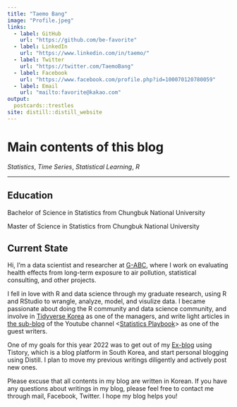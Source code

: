 ```yaml
---
title: "Taemo Bang"
image: "Profile.jpeg"
links:
  - label: GitHub
    url: "https://github.com/be-favorite"
  - label: LinkedIn
    url: "https://www.linkedin.com/in/taemo/"
  - label: Twitter
    url: "https://twitter.com/TaemoBang"
  - label: Facebook
    url: "https://www.facebook.com/profile.php?id=100070120780059"
  - label: Email
    url: "mailto:favorite@kakao.com"
output:
  postcards::trestles
site: distill::distill_website
---
```

# **Main contents of this blog**
*Statistics*, *Time Series*, *Statistical Learning*, *R*

***

## **Education**
Bachelor of Science in Statistics from Chungbuk National University

Master of Science in Statistics from Chungbuk National University

## **Current State**
Hi, I'm a data scientist and researcher at [G-ABC](http://www.gilabc.com), where I work on evaluating health effects from long-term exposure to air pollution, statistical consulting, and other projects.

I fell in love with R and data science through my graduate research, using R and RStudio to wrangle, analyze, model, and visulize data. I became passionate about doing the R community and data science community, and involve in [Tidyverse Korea](https://www.facebook.com/groups/tidyverse) as one of the managers, and write light articles in [the sub-blog](https://statisticsplaybook.tistory.com/category/객원칼럼/be-favorite) of the Youtube channel <[Statistics Playbook](https://www.youtube.com/c/statisticsplaybook)> as one of the guest writers.

One of my goals for this year 2022 was to get out of my [Ex-blog](https://be-favorite.tistory.com) using Tistory, which is a blog platform in South Korea, and start personal blogging using Distill. I plan to move my previous writings diligently and actively post new ones.  

Please excuse that all contents in my blog are written in Korean. If you have any questions about writings in my blog, please feel free to contact me through mail, Facebook, Twitter. I hope my blog helps you!


<!-- ## Education -->

<!-- **Chungbuk National University** -->

<!-- M.S. in Statistics | March 2019 - February 2021 -->

<!-- **Chungbuk National University** -->

<!-- B.S. in Statistics | March 2013 - February 2019 -->

<!-- ## Experience -->

<!-- **Gil Medical Center** | Researcher | March 2021 - Present -->

<!-- ## Community -->

<!-- **Tidyverse Korea** | Manager | November 2021 - Present -->

<!-- **Statistics Playbook** | Guest writer | February 2021 - Present -->